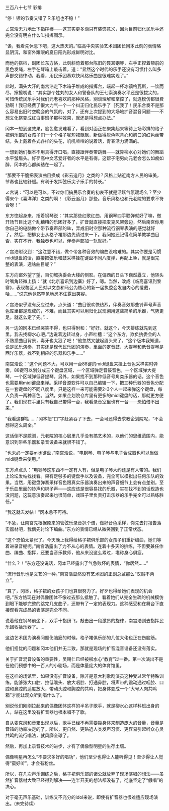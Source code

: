 

三百八十七节 彩排

“停！锣的节奏又错了Ｒ乐组也不稳！”

∠宫浩无力地垂下指挥棒——这其实更多滴只有装饰意义，因为目前归化民乐手还完全没有明白什么叫指挥图示。

“诶，我看先休息下吧，这大热天的。”临高中央实验艺术团团长冈本此刻的表情略显阴沉，和窗外耀眼的夏日阳光形成鲜明对比。

而他的搭档，副团长东方恪，此刻斜倚着那台陈旧的聂耳钢琴，右手正捏着额前的黑色发绳，左手在琴箱上敲击着，道：“显然这个时代的乐手还没有习惯什么叫多声部交错律动，我看，用民乐团奏欢快风格乐曲是很难实现了。”

此时，满头大汗的南宫浩走下木箱子堆成的指挥台，端起一杯冰镇格瓦斯，一饮而尽，擦擦嘴说：“其实那个姓刘的女人和警备队的王七索演奏水平还是很拔尖的，可惜传统民乐手对我们元老喜欢的那种风格，别谈理解和掌控了，就连模仿都很费劲啊！我已经费了很大力气一个一个纠正归化民乐手了［死我了！民乐合奏不是那么容易出旧时空晚会的气氛的，对了，还有上次提到的大场地扩音混音问题――不想文化祭变成红白事班子那种效果，就还是得想点办法。”

冈本一想到这效果，脸色愈发难看了，看到对面正在聚集起来等待上场彩排的格子裙俱乐部的女孩子们一个个格子呢短裙飘飘，新做得灰色呢背心和胸口的红色丝带结，头上戴着各式各样的头花，叽叽喳喳的说着话，青春活力满满的。

一想到她们根本不用真得开口唱，直接跟伴奏带跳舞――就算柳水心对她们的舞蹈水平皱眉头。好歹高中文艺爱好者的水平是有得。这帮子宅男向元老会怎么如痴如醉，冈本的心都纠结在一起了。

“那要不干脆把表演曲目换成《彩云追月》之类的？风格上贴近南方人民的审美，节奏也比较舒缓。有利于发挥弦乐尖子乐手的特长。”

∠宫说：“可以是可以，不过你们搞民乐合奏的初衷不就是活跃气氛暖场么？至少得来个《喜洋洋》之类的啊！《彩云追月》那些。音乐风格也和元老院的要求不符合呀！”

东方惚起身来，指着钢琴说：“其实那些红歌红曲，用钢琴四手联弹就好了嘛，做开场节目比这个乱糟糟的乐团好多了，扩音就直接把麦克风架旁边，然后南宫你用你自己的电脑做个带节奏声部的lik，弄成旧时空那种流行钢琴表演的感觉就好了。然后，把柳女士从格子裙那边先请过来一下。我问她还记得点简单教学曲目否，实在不行，我独奏也可以，伴奏声部加一轨就好。”

∠宫浩附议到：“这注意不错，做个带各种音效的编曲没啥难的。其实你要是习惯midi键盘的话，直接把弦乐和鼓采样挂在键盘不同八度弹，再配上lik，就是很完整的表演，选啥曲目呢？”

东方向窗外望了望，百仞城执委会大楼的侧影。在偏西的日头下巍然矗立，他转头时嘴角轻微上扬：“就《北京喜讯到边寨》好了，嗯。当然，改成《临高喜讯到黎寨》，表现黎区人民对以文总和马公为核心的新一届执委会发自内心的爱戴，哈……”说完他竟然罕见地忍不住露出笑容。

∠宫浩似乎没有反应过来，点头道：“曲目很欢快热烈，伴奏音效那些铃声号声音色库里都是现成的，不难，而且其实可以用归化民现彻用这些简单的乐器，气势更足。就这么定了先。”…

另一边的冈本已经哭笑不得，也只得附和：“好好。就这个，今天排练就先到这里。我去找柳水心吧。”边说着边转过身，小声吐槽：“这个东方，欺负执委会的人不熟悉曲目背景，毒牙也太狠了吧！”他忽然又皱起眉头来了，“这个版本我知道，说是民乐演奏，其实还是现代民乐团的演奏，里面的定音鼓、大提琴和低音提琴是西洋乐器，找不到相应的乐器和乐手……”

南宫浩说：“这个问题不大，可以用一台88键的midi键盘来挂上音色采样实时弹奏，88键可以划分成三个键盘区域，一个区域弹定音鼓音色，一个区域弹大提琴，一个区域弹低音提琴。另外，如果找不到那种低音号角类乐器的话，这个音色也需要用midi键盘来弹。采样音源软件可以自己编辑一下，把三种乐器的音色分配在一套键盘的不同八度里。只是这样一来可能需要2-3个人一起来弹这个键盘，每人负责一两种音色。当然，如果企划院仓库里有更多的midi键盘的话，那就更方便了。我们现在手里只有我自己带得一台，我看录音室里也有一台――恐怕借不出来。”

“我看这群牲……”冈本把“口”字赶紧吞了下去，一会可还得去求教企划院呢，“不会想得这么周全。”

这话倒不是臆测，元老院的核心层里几乎没有搞艺术的，以他们的思维范围内，能意识到带些乐器和录音设备来就很不错了。

“也未必一定要midi键盘，”南宫浩说，“电钢琴、电子琴与电子合成器也可以当做midi键盘来使用。”

东方点点头：“电钢琴这东西不一定有人有，但是电子琴大约还是有人带的。我们上论坛发帖找找看。果有足够多的键盘手以及设备，完全可以模拟出任何乐队的效果。当然，用键盘弹奏采样音色跟真实乐器演奏出来的声音细节上会有点差别。至于乐曲里面的铃声和梆子声――这应该是很容易找的乐器，实在找不到的话现造也没问题，这玩意演奏起来也很简单，戏班子里负责打击乐器的乐手完全可以熟练胜任。”

“我这就去发帖！”冈本急不可待。

“不急，让南宫先根据原来的管弦乐录音扒个谱，做好音色采样，你先去打报告落实器材吧，我俩先讨论下编曲。”东方的表情已经从微笑回到了正常状态。

“这个恐怕太紧张了。今天晚上我得给格子裙俱乐部的女孩子们重新编曲，她们等着进录音棚呢。”南宫浩露出了力不从心的表情。连着十多天的排练，不但要兼任作曲、编曲、指挥，还要当音乐教师，他从来没这么累过，堪称身心俱疲。

“什么？！”东方还没说话，冈本已经露出了气急败坏的表情，“你居然……”

“流行音乐也是文艺的一种。”南宫浩显然没有艺术团的正副总监那么“汉贼不两立”。

“算了，冈本，格子裙的女孩子们也算很努力了。好歹也得给她们表现的机会吧。”东方恪现在对偶像团体不像过去那么抵触了。看着她们从完全生疏的机械模仿到眼下能够完整的跳完几支曲子，还带有了一定的表现力。这种感受和在舞台下直接观看完成品的表演是完全不同。

说着他在钢琴前坐下，双手十指纷飞，敲击出一段激昂的旋律，南宫浩则去指挥民乐团收拾乐器了。…

这边艺术团为演奏问题伤脑筋的时候，格子裙俱乐部的几位大佬也正在伤脑筋。

他们担忧的问题和冈本他们并无二致。那就是现场的扩音混音设备还没有落实。

关于扩音混音设备的重要性，吴赐仁已经被柳水心“教育”过一番。第一次演出不是在他们预想中的一百人的小剧场，而是体量庞大的体育馆里。

在这样的场馆里，如果没有扩音设备，除非是意大利歌剧演员这种受过常年特殊训练，能够张大口腔、拉低喉头、放大咽腔、打通鼻腔，将声带的震动通过咽腔、口腔和鼻腔的适度放大，带动头腔和胸腔的共鸣，把身体变成一个“大号人肉共鸣箱”才能让观众听到唱什么了。

别说他们刚刚拉起来的偶像团体这样的半吊子歌手，就是柳水心这样科班出身的人，站在这里没有扩音器也根本唱不了歌。

自从麦克风和音箱出现以后，歌手已经不再需要靠身体来制造庞大的音量，音量是音箱的功率决定的了。所以，更自然、更贴近人类发声习惯、更容易引起听众心灵共鸣的流行唱法，就风靡全球了。

然后，再加上录音技术的进步，才有了偶像型明星的生存土壤。

偶像明星再怎么“不要求多好的唱功”，他们至少也得让人能听得见！至少得让人觉得“蛮好听”，才会有粉丝。

所以，在几次声乐训练之后，格子裙俱乐部的诸公就放弃了现场演唱的想法――虽然扩音器材大致已经得到解决――连半开麦的想法都没有了，彻底坚定了“假唱”的决心。

对于毫无声乐基础，训练又不充分的idol来说，即使有扩音器也很难适应现场演出。(未完待续)

